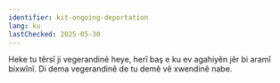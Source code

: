 ```yaml
---
identifier: kit-ongoing-deportation
lang: ku
lastChecked: 2025-05-30
---
```


Heke tu têrsî ji vegerandinê heye, herî baş e ku ev agahiyên jêr bi aramî bixwînî. Di dema vegerandinê de tu demê vê xwendinê nabe.

<BlockBox identifier="ongoing-deportation">
    <Block identifier="ongoing-deportation" collection="flyers" />
</BlockBox>
